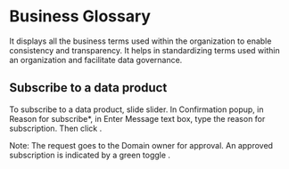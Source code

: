 # Business Glossary

It displays all the business terms used within the organization to enable consistency and transparency.
It helps in standardizing terms used within an organization and facilitate data governance.

## Subscribe to a data product

To subscribe to a data product, slide   slider. In Confirmation popup, in Reason for subscribe*, in Enter Message text box, type the reason for subscription. Then click  . 

Note: 
The request goes to the Domain owner for approval. An approved subscription is indicated by a green toggle  .